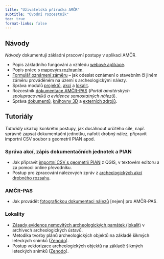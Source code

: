 ```yaml
---
title: "Uživatelská příručka AMČR"
subtitle: "Úvodní rozcestník"
toc: true
format-links: false
---
```


## Návody

*Návody* dokumentují základní pracovní postupy v aplikaci AMČR.

- Popis základního fungování a vzhledu [webové aplikace](gui.qmd).
- Popis práce s [mapovým rozhraním](mapa.qmd).
- [Formulář oznámení záměru](oznameni.qmd) -- jak odeslat oznámení o stavebním či jiném záměru prováděném na území s archeologickými nálezy.
- Správa modulů [projektů](projekty.qmd), [akcí](akce.qmd) a [lokalit](lokality.qmd).
- Rozcestník [dokumentace AMČR-PAS](amcr-pas/index.qmd) (*Portál amatérských spolupracovníků a evidence samostatných nálezů*).
- Správa [dokumentů](dokumenty.qmd), [knihovny 3D](knihovna3d.qmd) a [externích zdrojů](externi.qmd).


## Tutoriály 

*Tutoriály* ukazují konkrétní postupy, jak dosáhnout určitého cíle, např. správně zapsat dokumentační jednotku, nafotit drobný nález, připravit importní CSV soubor s geometrií PIAN apod.


### Správa akcí, zápis dokumentačních jednotek a PIAN

- Jak připravit [importní CSV s geometrií PIAN](pian-import.qmd) z QGIS, v textovém editoru a za pomoci online převodníku.
<!-- - [Pokyny pro volbu a zápis správného typu dokumentačních jednotek](akce/dj.qmd). -->
<!-- - Návod k zápisu [Archeologických dokumentačních bodů (ADB)](akce/adb.qmd) v rámci Pražské památkové rezervace. -->
- Postup pro zpracování nálezových zpráv z [archeologických akcí drobného rozsahu](drobne-akce.qmd).


### AMČR-PAS 

- Jak provádět [fotografickou dokumentaci nálezů](amcr-pas/foto.qmd) [nejen] pro AMČR-PAS.


### Lokality 

- [Zásady evidence nemovitých archeologických památek (lokalit)](lokality-metodika.qmd) v archivech archeologických ústavů.
- Metodika tvorby plánů archeologických objektů na základě šikmých leteckých snímků ([Zenodo](https://doi.org/10.5281/zenodo.7925830){.external}).
- Postup vektorizace archeologických objektů na základě šikmých leteckých snímků ([Zenodo](https://doi.org/10.5281/zenodo.7925795){.external}).

